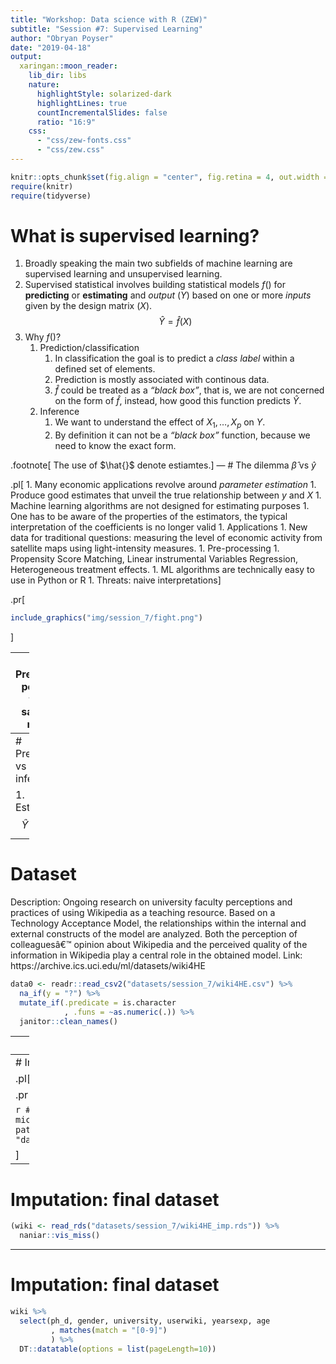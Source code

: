 ```yaml
---
title: "Workshop: Data science with R (ZEW)"
subtitle: "Session #7: Supervised Learning"
author: "Obryan Poyser"
date: "2019-04-18"
output:
  xaringan::moon_reader:
    lib_dir: libs
    nature:
      highlightStyle: solarized-dark
      highlightLines: true
      countIncrementalSlides: false
      ratio: "16:9"
    css:
      - "css/zew-fonts.css"
      - "css/zew.css"
---
```


```r
knitr::opts_chunk$set(fig.align = "center", fig.retina = 4, out.width = "100%")
require(knitr)
require(tidyverse)
```

# What is supervised learning?

1. Broadly speaking the main two subfields of machine learning are supervised learning and unsupervised learning.
1. Supervised statistical involves building statistical models $f()$ for **predicting** or **estimating** and *output* $(Y)$ based on one or more *inputs* given by the design matrix $(X)$.
$$
\hat{Y}=\hat{f}(X)
$$
1. Why $f()$?
    1. Prediction/classification
        1. In classification the goal is to predict a *class label* within a defined set of elements.
        1. Prediction is mostly associated with continous data.
        1. $\hat{f}$ could be treated as a *"black box"*, that is, we are not concerned on the form of $\hat{f}$, instead, how good this function predicts $\hat{Y}$.
    1. Inference
        1. We want to understand the effect of $X_1,\dots, X_p$ on $Y$.
        1. By definition it can not be a *"black box"* function, because we need to know the exact form.

.footnote[
The use of $\hat{}$ denote estiamtes.
]
---
# The dilemma $\hat{\beta}$ vs $\hat{y}$

.pl[
1. Many economic applications revolve around *parameter estimation*
    1. Produce good estimates that unveil the true relationship between $y$ and $X$
1. Machine learning algorithms are not designed for estimating purposes
    1. One has to be aware of the properties of the estimators, the typical interpretation of the coefficients is no longer valid
1. Applications
    1. New data for traditional questions: measuring the level of economic activity from  satellite maps using light-intensity measures.
    1. Pre-processing
        1. Propensity Score Matching, Linear instrumental Variables Regression, Heterogeneous treatment effects.
1. ML algorithms are technically easy to use in Python or R
    1. Threats: naive interpretations
]

.pr[
```r
include_graphics("img/session_7/fight.png")
```
]

---
# Predicting poverty from satellite maps

```r
include_url("https://youtu.be/DafZSeIGLNE?t=92")
```






---
# Prediction vs inference

1. Estimating
$$
\hat{Y}=\hat{f}(X)
$$



---
# Dataset

Description: Ongoing research on university faculty perceptions and practices of using Wikipedia as a teaching resource. Based on a Technology Acceptance Model, the relationships within the internal and external constructs of the model are analyzed. Both the perception of colleaguesâ€™ opinion about Wikipedia and the perceived quality of the information in Wikipedia play a central role in the obtained model. 
Link: https://archive.ics.uci.edu/ml/datasets/wiki4HE

```r
data0 <- readr::read_csv2("datasets/session_7/wiki4HE.csv") %>%
  na_if(y = "?") %>% 
  mutate_if(.predicate = is.character
            , .funs = ~as.numeric(.)) %>% 
  janitor::clean_names()
```







---
# Missing values

```r
naniar::vis_miss(data0, cluster = T)
```

---
# Imputation

.pl[
```r
(miss <- map_dbl(data0, .f = ~is.na(.x) %>% sum/913) %>% 
   enframe() %>% 
   arrange(desc(value)))
```
]

.pr[
```r
data <- data0 %>% 
  dplyr::select(miss$name[-c(1:2)]) %>% 
  dplyr::select(sort(names(.))) %>% 
  mice::mice()
```

```r
# Save the data
write_rds(data %>% 
            mice::complete(1) %>% 
            as_tibble()
          , path = "datasets/session_7/wiki4HE_imp.rds")
```

]

---
# Imputation: final dataset

```r
(wiki <- read_rds("datasets/session_7/wiki4HE_imp.rds")) %>% 
  naniar::vis_miss()
```

---
# Imputation: final dataset

```r
wiki %>% 
  select(ph_d, gender, university, userwiki, yearsexp, age
         , matches(match = "[0-9]")
         ) %>% 
  DT::datatable(options = list(pageLength=10))
```





